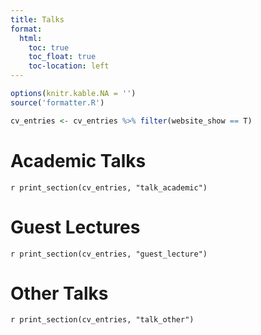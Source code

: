 ```yaml
---
title: Talks
format:
  html:
    toc: true
    toc_float: true
    toc-location: left
---
```


```r
options(knitr.kable.NA = '')
source('formatter.R')

cv_entries <- cv_entries %>% filter(website_show == T)
```



# Academic Talks

`r print_section(cv_entries, "talk_academic")`

# Guest Lectures


`r print_section(cv_entries, "guest_lecture")`

# Other Talks

`r print_section(cv_entries, "talk_other")`



